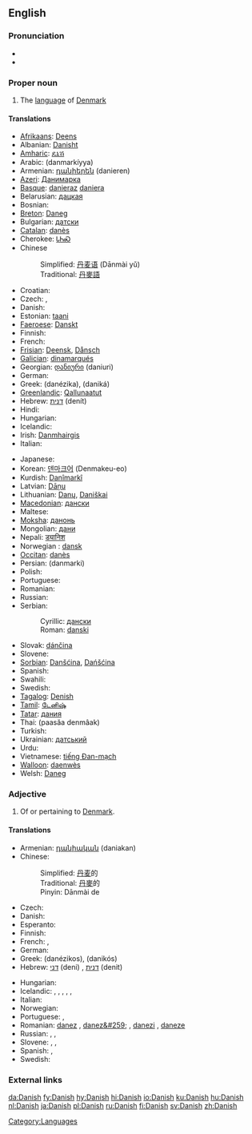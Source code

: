 {{see|danish}}
{{interwiktionary|code=da}}
==English==

===Pronunciation===
* {{IPA|/deɪnɪʃ/}}
* {{audio|en-uk-Danish.ogg|Audio (UK)}}

===Proper noun===
{{wikipedia}}
{{en-proper noun}}

# The [[language]] of [[Denmark]]

====Translations====
{{trans-top|language}}
* [[Afrikaans]]: [[Deens]]
* Albanian: [[Danisht]]
* [[Amharic]]: [[ዴኒሽ]]
* Arabic: {{ARchar|[[دانماركية]]}} (danmarkíyya) {{f}}
* Armenian: [[դանիերեն]] (danieren)
* [[Azeri]]: [[Данимарка]]
* [[Basque]]: [[danieraz]] [[daniera]]
* Belarusian: [[дацкая]]
* Bosnian: {{t-|bs|danski|m}}
* [[Breton]]: [[Daneg]]
* Bulgarian: [[датски]]
* [[Catalan]]: [[danès]] {{m}}
* Cherokee: [[ᏓᏂᏍ]]
* Chinese
*: Simplified: [[丹麦语]] (Dānmài yǔ)
*: Traditional: [[丹麥語]]
* Croatian: {{t-|hr|danski}}
* Czech: {{t-|cs|dánština|f}}, {{t|cs|dánský jazyk|m}}
* Danish: {{t+|da|dansk}}
* Estonian: [[taani]]
* [[Faeroese]]: [[Danskt]]
* Finnish: {{t+|fi|tanska}}
* French: {{t+|fr|danois|m}}
* [[Frisian]]: [[Deensk]], [[Dånsch]]
* [[Galician]]: [[dinamarqués]]
* Georgian: [[დანიური]] (daniuri)
* German: {{t|de|Dänisch|n}}
* Greek: {{t+|el|δανέζικα|n|p}} (danézika), {{t+|el|δανικά|n|p}} (daniká)
* [[Greenlandic]]: [[Qallunaatut]]
* Hebrew: [[דנית]] (denít) {{f}}
* Hindi: {{t|hi|डेनिश|xs=Hindi}}
* Hungarian: {{t+|hu|dán}}
* Icelandic: {{t-|is|Danska}}
* Irish: [[Danmhairgis]]
* Italian: {{t+|it|danese|m}}
{{trans-mid}}
* Japanese: {{t|ja|デンマーク語|tr=Denmākugo}}
* Korean: [[덴마크어]] (Denmakeu-eo)
* Kurdish: [[Danîmarkî]]
* Latvian: [[Dāņu]]
* Lithuanian: [[Danų]], [[Daniškai]]
* [[Macedonian]]: [[дански]]
* Maltese: {{t|mt|daniż|xs=Maltese}}
* [[Moksha]]: [[данонь]]
* Mongolian: [[дани]]
* Nepali: [[ड्यानिश]]
* Norwegian<!--do not wikify-->: [[dansk]]
* [[Occitan]]: [[danès]]
* Persian: {{FAchar|[[دانمارکی]]}} (danmarki)
* Polish: {{t|pl|duński}}
* Portuguese: {{t+|pt|dinamarquês|m}}
* Romanian: {{t+|ro|daneză|f}}
* Russian: {{t|ru|датский|tr=dátskij}}
* Serbian:
*: Cyrillic: [[дански#Serbian|дански]] {{m}}
*: Roman: [[danski#Serbian|danski]] {{m}}
* Slovak: [[dánčina]] {{f}}
* Slovene: {{t+|sl|danščina|f}}
* [[Sorbian]]: [[Danšćina]], [[Dańšćina]]
* Spanish: {{t+|es|danés|m}}
* Swahili: {{t|sw|Kidenmarki|xs=Swahili}}
* Swedish: {{t+|sv|danska}}
* [[Tagalog]]: [[Denish]]
* [[Tamil]]: [[டேனிஷ்]]
* [[Tatar]]: [[дания]]
* Thai: {{THchar|[[ภาษาเดนมาร์ก]]}} (paasăa denmâak)
* Turkish: {{t|tr|Danca}}
* Ukrainian: [[датський]]
* Urdu: {{URchar|[[ڈينش]]}}
* Vietnamese: [[tiếng Đan-mạch]]
* [[Walloon]]: [[daenwès]]
* Welsh: [[Daneg]]
{{trans-bottom}}

<!--split to [[danish]]

===Noun===
'''Danish''' ([[Danishes]])

# ''Danish pastry'', light sweet yeast-raised roll usually filled with fruits

====Translations====
* Danish: {{t-|da|wienerbrød}}
* Finnish: [[viineri]], [[wienerleipä]]
* Swedish: [[wienerbröd]] {{n}}

====See also====
* [[w:en:Danish pastry|Wikipedia article on Danish pastries]]
-->

===Adjective===
{{en-adj|-}}

# Of or pertaining to [[Denmark]].

====Translations====
{{trans-top|of Denmark}}
* Armenian: [[դանիական]] (daniakan)
* Chinese:
*: Simplified: [[丹麦]]的
*: Traditional: [[丹麥]]的
*: Pinyin: Dānmài de
* Czech: {{t|cs|dánský}}
* Danish: {{t+|da|dansk}}
* Esperanto: {{t-|eo|dana|xs=Esperanto}}
* Finnish: {{t+|fi|tanskalainen}}
* French: {{t+|fr|danois|m}}, {{t|fr|danoise|f}}
* German: {{t+|de|dänisch}}
* Greek: {{t|el|δανέζικος|m|s}} (danézikos), {{t|el|δανικός|m|s}} (danikós)
* Hebrew: [[דני]] (deni) {{m}}, [[דנית]] (denit) {{f}}
{{trans-mid}}
* Hungarian: {{t+|hu|dán}}
* Icelandic: {{t+|is|danskur|m}}, {{t-|is|dansk|f}}, {{t-|is|danskt|n}}, {{t|is|danskir|m|p}}, {{t|is|danskar|f|p}}, {{t-|is|dansk|n|p}}
* Italian: {{t+|it|danese|m|f}}
* Norwegian: {{t+|no|dansk}}
* Portuguese: {{t+|pt|dinamarquês|m}}, {{t|pt|dinamarquesa|f}}
* Romanian: [[danez]] {{m}}, [[danez&#259;]] {{f}}, [[danezi]] {{p}}, [[daneze]] {{f|p}}
* Russian: {{t|ru|датский|m}}, {{t|ru|датская|f}}, {{t|ru|датское|n}}
* Slovene: {{t+|sl|danski|m}}, {{t+|sl|danska|f}}, {{t-|sl|dansko|n}}
* Spanish: {{t+|es|danés|m}}, {{t-|es|danesa|f}}
* Swedish: {{t+|sv|dansk}}
{{trans-bottom}}

===External links===
{{ethnologue|code=dan}}

[[Category:Languages]]

[[da:Danish]]
[[fy:Danish]]
[[hy:Danish]]
[[hi:Danish]]
[[io:Danish]]
[[ku:Danish]]
[[hu:Danish]]
[[nl:Danish]]
[[ja:Danish]]
[[pl:Danish]]
[[ru:Danish]]
[[fi:Danish]]
[[sv:Danish]]
[[zh:Danish]]